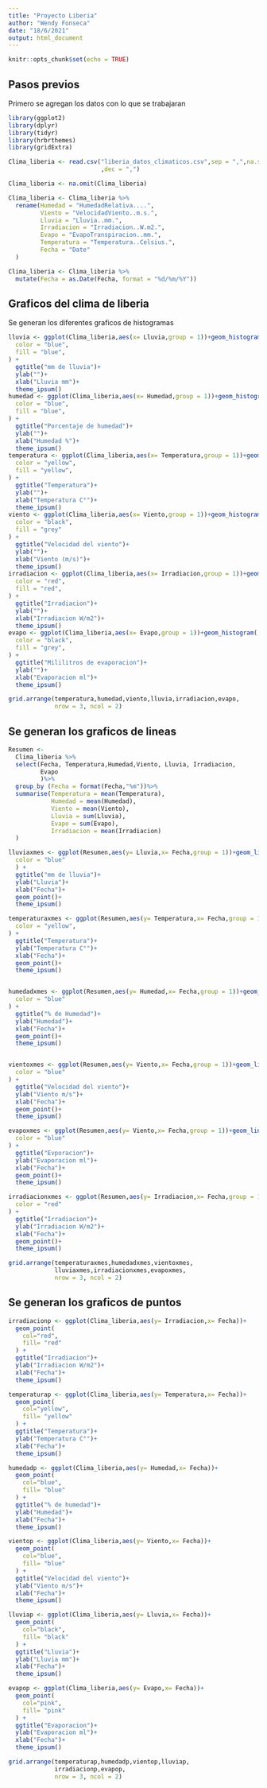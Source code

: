---
title: "Proyecto Liberia"
author: "Wendy Fonseca"
date: "18/6/2021"
output: html_document
---

```{r setup, include=FALSE}
knitr::opts_chunk$set(echo = TRUE)
```

## Pasos previos

Primero se agregan los datos con lo que se trabajaran 

```{r message=FALSE, warning=FALSE}
library(ggplot2)
library(dplyr)
library(tidyr)
library(hrbrthemes)
library(gridExtra)

Clima_liberia <- read.csv("liberia_datos_climaticos.csv",sep = ",",na.strings = ""
                          ,dec = ",")

Clima_liberia <- na.omit(Clima_liberia)

Clima_liberia <- Clima_liberia %>%
  rename(Humedad = "HumedadRelativa....",
         Viento = "VelocidadViento..m.s.",
         Lluvia = "Lluvia..mm.",
         Irradiacion = "Irradiacion..W.m2.",
         Evapo = "EvapoTranspiracion..mm.",
         Temperatura = "Temperatura..Celsius.",
         Fecha = "Date"
  )

Clima_liberia <- Clima_liberia %>%
  mutate(Fecha = as.Date(Fecha, format = "%d/%m/%Y"))

```

## Graficos del clima de liberia

Se generan los diferentes graficos de histogramas



```{r fig.height=15, fig.width=10, message=FALSE, warning=FALSE}
lluvia <- ggplot(Clima_liberia,aes(x= Lluvia,group = 1))+geom_histogram(
  color = "blue",
  fill = "blue",
) + 
  ggtitle("mm de lluvia")+
  ylab("")+
  xlab("Lluvia mm")+
  theme_ipsum()
humedad <- ggplot(Clima_liberia,aes(x= Humedad,group = 1))+geom_histogram(
  color = "blue",
  fill = "blue",
) + 
  ggtitle("Porcentaje de humedad")+
  ylab("")+
  xlab("Humedad %")+
  theme_ipsum()
temperatura <- ggplot(Clima_liberia,aes(x= Temperatura,group = 1))+geom_histogram(
  color = "yellow",
  fill = "yellow",
) + 
  ggtitle("Temperatura")+
  ylab("")+
  xlab("Temperatura C°")+
  theme_ipsum()
viento <- ggplot(Clima_liberia,aes(x= Viento,group = 1))+geom_histogram(
  color = "black",
  fill = "grey"
) + 
  ggtitle("Velocidad del viento")+
  ylab("")+
  xlab("Viento (m/s)")+
  theme_ipsum()
irradiacion <- ggplot(Clima_liberia,aes(x= Irradiacion,group = 1))+geom_histogram(
  color = "red",
  fill = "red",
) + 
  ggtitle("Irradiacion")+
  ylab("")+
  xlab("Irradiacion W/m2")+
  theme_ipsum()
evapo <- ggplot(Clima_liberia,aes(x= Evapo,group = 1))+geom_histogram(
  color = "black",
  fill = "grey",
) + 
  ggtitle("Mililitros de evaporacion")+
  ylab("")+
  xlab("Evaporacion ml")+
  theme_ipsum()

grid.arrange(temperatura,humedad,viento,lluvia,irradiacion,evapo,
             nrow = 3, ncol = 2)
```

## Se generan los graficos de lineas


```{r fig.height=15, fig.width=10, message=FALSE, warning=FALSE}
Resumen <-
  Clima_liberia %>%
  select(Fecha, Temperatura,Humedad,Viento, Lluvia, Irradiacion,
         Evapo
         )%>%
  group_by (Fecha = format(Fecha,"%m"))%>%
  summarise(Temperatura = mean(Temperatura),
            Humedad = mean(Humedad),
            Viento = mean(Viento),               
            Lluvia = sum(Lluvia),
            Evapo = sum(Evapo),
            Irradiacion = mean(Irradiacion)
  )

lluviaxmes <- ggplot(Resumen,aes(y= Lluvia,x= Fecha,group = 1))+geom_line(
  color = "blue"
  ) + 
  ggtitle("mm de lluvia")+
  ylab("Lluvia")+
  xlab("Fecha")+
  geom_point()+
  theme_ipsum()

temperaturaxmes <- ggplot(Resumen,aes(y= Temperatura,x= Fecha,group = 1))+geom_line(
  color = "yellow",
) + 
  ggtitle("Temperatura")+
  ylab("Temperatura C°")+
  xlab("Fecha")+
  geom_point()+
  theme_ipsum()


humedadxmes <- ggplot(Resumen,aes(y= Humedad,x= Fecha,group = 1))+geom_line(
  color = "blue"
) + 
  ggtitle("% de Humedad")+
  ylab("Humedad")+
  xlab("Fecha")+
  geom_point()+
  theme_ipsum()


vientoxmes <- ggplot(Resumen,aes(y= Viento,x= Fecha,group = 1))+geom_line(
  color = "blue"
) + 
  ggtitle("Velocidad del viento")+
  ylab("Viento m/s")+
  xlab("Fecha")+
  geom_point()+
  theme_ipsum()

evapoxmes <- ggplot(Resumen,aes(y= Viento,x= Fecha,group = 1))+geom_line(
  color = "blue"
) + 
  ggtitle("Evporacion")+
  ylab("Evaporacion ml")+
  xlab("Fecha")+
  geom_point()+
  theme_ipsum()

irradiacionxmes <- ggplot(Resumen,aes(y= Irradiacion,x= Fecha,group = 1))+geom_line(
  color = "red"
) + 
  ggtitle("Irradiacion")+
  ylab("Irradiacion W/m2")+
  xlab("Fecha")+
  geom_point()+
  theme_ipsum()

grid.arrange(temperaturaxmes,humedadxmes,vientoxmes,
             lluviaxmes,irradiacionxmes,evapoxmes,
             nrow = 3, ncol = 2)

```

## Se generan los graficos de puntos

```{r fig.height=15, fig.width=10, message=FALSE, warning=FALSE}
irradiacionp <- ggplot(Clima_liberia,aes(y= Irradiacion,x= Fecha))+
  geom_point(
    col="red",
    fill= "red"
  ) + 
  ggtitle("Irradiacion")+
  ylab("Irradiacion W/m2")+
  xlab("Fecha")+
  theme_ipsum()

temperaturap <- ggplot(Clima_liberia,aes(y= Temperatura,x= Fecha))+
  geom_point(
    col="yellow",
    fill= "yellow"
  ) + 
  ggtitle("Temperatura")+
  ylab("Temperatura C°")+
  xlab("Fecha")+
  theme_ipsum()

humedadp <- ggplot(Clima_liberia,aes(y= Humedad,x= Fecha))+
  geom_point(
    col="blue",
    fill= "blue"
  ) + 
  ggtitle("% de humedad")+
  ylab("Humedad")+
  xlab("Fecha")+
  theme_ipsum()

vientop <- ggplot(Clima_liberia,aes(y= Viento,x= Fecha))+
  geom_point(
    col="blue",
    fill= "blue"
  ) + 
  ggtitle("Velocidad del viento")+
  ylab("Viento m/s")+
  xlab("Fecha")+
  theme_ipsum()

lluviap <- ggplot(Clima_liberia,aes(y= Lluvia,x= Fecha))+
  geom_point(
    col="black",
    fill= "black"
  ) + 
  ggtitle("Lluvia")+
  ylab("Lluvia mm")+
  xlab("Fecha")+
  theme_ipsum()

evapop <- ggplot(Clima_liberia,aes(y= Evapo,x= Fecha))+
  geom_point(
    col="pink",
    fill= "pink"
  ) + 
  ggtitle("Evaporacion")+
  ylab("Evaporacion ml")+
  xlab("Fecha")+
  theme_ipsum()

grid.arrange(temperaturap,humedadp,vientop,lluviap,
             irradiacionp,evapop,
             nrow = 3, ncol = 2)
```






